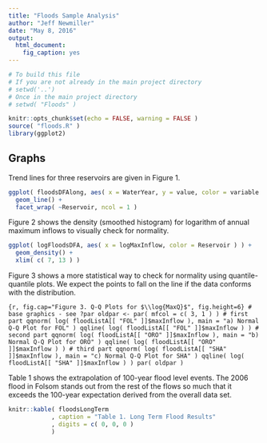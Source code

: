 ```yaml
---
title: "Floods Sample Analysis"
author: "Jeff Newmiller"
date: "May 8, 2016"
output: 
  html_document:
    fig_caption: yes
---
```


```r
# To build this file
# If you are not already in the main project directory
# setwd('..')
# Once in the main project directory
# setwd( "Floods" )
```


```r
knitr::opts_chunk$set(echo = FALSE, warning = FALSE )
source( "floods.R" )
library(ggplot2)
```

## Graphs

Trend lines for three reservoirs are given in Figure 1.

```r
ggplot( floodsDFAlong, aes( x = WaterYear, y = value, color = variable ) ) +
  geom_line() +
  facet_wrap( ~Reservoir, ncol = 1 )
```

Figure 2 shows the density (smoothed histogram) for logarithm of annual maximum inflows to visually check for normality.

```r
ggplot( logFloodsDFA, aes( x = logMaxInflow, color = Reservoir ) ) +
  geom_density() +
  xlim( c( 7, 13 ) )
```

Figure 3 shows a more statistical way to check for normality using quantile-quantile plots. We expect the points to fall on the line if the data conforms with the distribution.

```{r, fig.cap="Figure 3. Q-Q Plots for $\\log{MaxQ}$", fig.height=6}
# base graphics - see ?par
oldpar <- par( mfcol = c( 3, 1 ) )
# first part
qqnorm( log( floodListA[[ "FOL" ]]$maxInflow ), main = "a) Normal Q-Q Plot for FOL" )
qqline( log( floodListA[[ "FOL" ]]$maxInflow ) )
# second part
qqnorm( log( floodListA[[ "ORO" ]]$maxInflow ), main = "b) Normal Q-Q Plot for ORO" )
qqline( log( floodListA[[ "ORO" ]]$maxInflow ) )
# third part
qqnorm( log( floodListA[[ "SHA" ]]$maxInflow ), main = "c) Normal Q-Q Plot for SHA" )
qqline( log( floodListA[[ "SHA" ]]$maxInflow ) )
par( oldpar )
```

Table 1 shows the extrapolation of 100-year flood level events. The 2006 flood in Folsom stands out from the rest of the flows so much that it exceeds the 100-year expectation derived from the overall data set.

```r
knitr::kable( floodsLongTerm
            , caption = "Table 1. Long Term Flood Results"
            , digits = c( 0, 0, 0 )
            )
```

